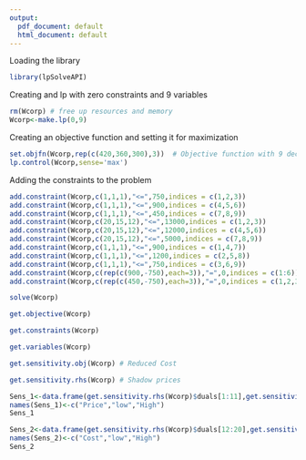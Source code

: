 ---
output:
  pdf_document: default
  html_document: default
---
Loading the library
```{r}
library(lpSolveAPI)
```
Creating and lp with zero constraints and 9 variables
```{r}
rm(Wcorp) # free up resources and memory
Wcorp<-make.lp(0,9)
```
Creating an objective function and setting it for maximization
```{r}
set.objfn(Wcorp,rep(c(420,360,300),3))  # Objective function with 9 decision variables
lp.control(Wcorp,sense='max')
```
Adding the constraints to the problem
```{r}
add.constraint(Wcorp,c(1,1,1),"<=",750,indices = c(1,2,3)) 
add.constraint(Wcorp,c(1,1,1),"<=",900,indices = c(4,5,6))
add.constraint(Wcorp,c(1,1,1),"<=",450,indices = c(7,8,9))
add.constraint(Wcorp,c(20,15,12),"<=",13000,indices = c(1,2,3))
add.constraint(Wcorp,c(20,15,12),"<=",12000,indices = c(4,5,6))
add.constraint(Wcorp,c(20,15,12),"<=",5000,indices = c(7,8,9))
add.constraint(Wcorp,c(1,1,1),"<=",900,indices = c(1,4,7))
add.constraint(Wcorp,c(1,1,1),"<=",1200,indices = c(2,5,8))
add.constraint(Wcorp,c(1,1,1),"<=",750,indices = c(3,6,9))
add.constraint(Wcorp,c(rep(c(900,-750),each=3)),"=",0,indices = c(1:6))
add.constraint(Wcorp,c(rep(c(450,-750),each=3)),"=",0,indices = c(1,2,3,7,8,9))
```
```{r}
solve(Wcorp)
```
```{r}
get.objective(Wcorp)
```
```{r}
get.constraints(Wcorp)
```
```{r}
get.variables(Wcorp)
```
```{r}
get.sensitivity.obj(Wcorp) # Reduced Cost
```
```{r}
get.sensitivity.rhs(Wcorp) # Shadow prices
```
```{r}
Sens_1<-data.frame(get.sensitivity.rhs(Wcorp)$duals[1:11],get.sensitivity.rhs(Wcorp)$dualsfrom[1:11],get.sensitivity.rhs(Wcorp)$dualstill[1:11])
names(Sens_1)<-c("Price","low","High")
Sens_1
```
```{r}
Sens_2<-data.frame(get.sensitivity.rhs(Wcorp)$duals[12:20],get.sensitivity.rhs(Wcorp)$dualsfrom[12:20],get.sensitivity.rhs(Wcorp)$dualstill[12:20])
names(Sens_2)<-c("Cost","low","High")
Sens_2
```